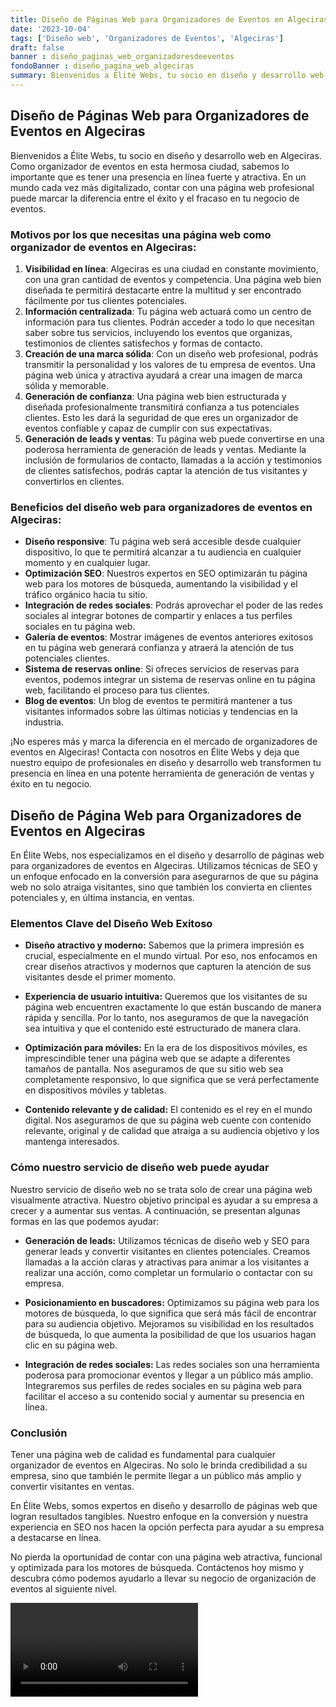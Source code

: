 ```yaml
---
title: Diseño de Páginas Web para Organizadores de Eventos en Algeciras
date: '2023-10-04'
tags: ['Diseño web', 'Organizadores de Eventos', 'Algeciras']
draft: false
banner : diseño_paginas_web_organizadoresdeeventos
fondoBanner : diseño_pagina_web_algeciras
summary: Bienvenidos a Élite Webs, tu socio en diseño y desarrollo web en Algeciras. Como organizador de eventos en esta hermosa ciudad, sabemos lo importante que es tener una presencia en línea fuerte y atractiva. En un mundo cada vez más digitalizado, contar con una página web profesional puede marcar la diferencia entre el éxito y el fracaso en tu negocio de eventos.
---
```


## Diseño de Páginas Web para Organizadores de Eventos en Algeciras

Bienvenidos a Élite Webs, tu socio en diseño y desarrollo web en Algeciras. Como organizador de eventos en esta hermosa ciudad, sabemos lo importante que es tener una presencia en línea fuerte y atractiva. En un mundo cada vez más digitalizado, contar con una página web profesional puede marcar la diferencia entre el éxito y el fracaso en tu negocio de eventos.

### Motivos por los que necesitas una página web como organizador de eventos en Algeciras:

1. **Visibilidad en línea**: Algeciras es una ciudad en constante movimiento, con una gran cantidad de eventos y competencia. Una página web bien diseñada te permitirá destacarte entre la multitud y ser encontrado fácilmente por tus clientes potenciales.
2. **Información centralizada**: Tu página web actuará como un centro de información para tus clientes. Podrán acceder a todo lo que necesitan saber sobre tus servicios, incluyendo los eventos que organizas, testimonios de clientes satisfechos y formas de contacto.
3. **Creación de una marca sólida**: Con un diseño web profesional, podrás transmitir la personalidad y los valores de tu empresa de eventos. Una página web única y atractiva ayudará a crear una imagen de marca sólida y memorable.
4. **Generación de confianza**: Una página web bien estructurada y diseñada profesionalmente transmitirá confianza a tus potenciales clientes. Esto les dará la seguridad de que eres un organizador de eventos confiable y capaz de cumplir con sus expectativas.
5. **Generación de leads y ventas**: Tu página web puede convertirse en una poderosa herramienta de generación de leads y ventas. Mediante la inclusión de formularios de contacto, llamadas a la acción y testimonios de clientes satisfechos, podrás captar la atención de tus visitantes y convertirlos en clientes.

### Beneficios del diseño web para organizadores de eventos en Algeciras:

- **Diseño responsive**: Tu página web será accesible desde cualquier dispositivo, lo que te permitirá alcanzar a tu audiencia en cualquier momento y en cualquier lugar.
- **Optimización SEO**: Nuestros expertos en SEO optimizarán tu página web para los motores de búsqueda, aumentando la visibilidad y el tráfico orgánico hacia tu sitio.
- **Integración de redes sociales**: Podrás aprovechar el poder de las redes sociales al integrar botones de compartir y enlaces a tus perfiles sociales en tu página web.
- **Galería de eventos**: Mostrar imágenes de eventos anteriores exitosos en tu página web generará confianza y atraerá la atención de tus potenciales clientes.
- **Sistema de reservas online**: Si ofreces servicios de reservas para eventos, podemos integrar un sistema de reservas online en tu página web, facilitando el proceso para tus clientes.
- **Blog de eventos**: Un blog de eventos te permitirá mantener a tus visitantes informados sobre las últimas noticias y tendencias en la industria.

¡No esperes más y marca la diferencia en el mercado de organizadores de eventos en Algeciras! Contacta con nosotros en Élite Webs y deja que nuestro equipo de profesionales en diseño y desarrollo web transformen tu presencia en línea en una potente herramienta de generación de ventas y éxito en tu negocio.

<GifSeo />

<Cta />

## Diseño de Página Web para Organizadores de Eventos en Algeciras

En Élite Webs, nos especializamos en el diseño y desarrollo de páginas web para organizadores de eventos en Algeciras. Utilizamos técnicas de SEO y un enfoque enfocado en la conversión para asegurarnos de que su página web no solo atraiga visitantes, sino que también los convierta en clientes potenciales y, en última instancia, en ventas.

### Elementos Clave del Diseño Web Exitoso

- **Diseño atractivo y moderno:** Sabemos que la primera impresión es crucial, especialmente en el mundo virtual. Por eso, nos enfocamos en crear diseños atractivos y modernos que capturen la atención de sus visitantes desde el primer momento.

- **Experiencia de usuario intuitiva:** Queremos que los visitantes de su página web encuentren exactamente lo que están buscando de manera rápida y sencilla. Por lo tanto, nos aseguramos de que la navegación sea intuitiva y que el contenido esté estructurado de manera clara.

- **Optimización para móviles:** En la era de los dispositivos móviles, es imprescindible tener una página web que se adapte a diferentes tamaños de pantalla. Nos aseguramos de que su sitio web sea completamente responsivo, lo que significa que se verá perfectamente en dispositivos móviles y tabletas.

- **Contenido relevante y de calidad:** El contenido es el rey en el mundo digital. Nos aseguramos de que su página web cuente con contenido relevante, original y de calidad que atraiga a su audiencia objetivo y los mantenga interesados.

### Cómo nuestro servicio de diseño web puede ayudar

Nuestro servicio de diseño web no se trata solo de crear una página web visualmente atractiva. Nuestro objetivo principal es ayudar a su empresa a crecer y a aumentar sus ventas. A continuación, se presentan algunas formas en las que podemos ayudar:

- **Generación de leads:** Utilizamos técnicas de diseño web y SEO para generar leads y convertir visitantes en clientes potenciales. Creamos llamadas a la acción claras y atractivas para animar a los visitantes a realizar una acción, como completar un formulario o contactar con su empresa.

- **Posicionamiento en buscadores:** Optimizamos su página web para los motores de búsqueda, lo que significa que será más fácil de encontrar para su audiencia objetivo. Mejoramos su visibilidad en los resultados de búsqueda, lo que aumenta la posibilidad de que los usuarios hagan clic en su página web.

- **Integración de redes sociales:** Las redes sociales son una herramienta poderosa para promocionar eventos y llegar a un público más amplio. Integraremos sus perfiles de redes sociales en su página web para facilitar el acceso a su contenido social y aumentar su presencia en línea.

### Conclusión

Tener una página web de calidad es fundamental para cualquier organizador de eventos en Algeciras. No solo le brinda credibilidad a su empresa, sino que también le permite llegar a un público más amplio y convertir visitantes en ventas.

En Élite Webs, somos expertos en diseño y desarrollo de páginas web que logran resultados tangibles. Nuestro enfoque en la conversión y nuestra experiencia en SEO nos hacen la opción perfecta para ayudar a su empresa a destacarse en línea.

No pierda la oportunidad de contar con una página web atractiva, funcional y optimizada para los motores de búsqueda. Contáctenos hoy mismo y descubra cómo podemos ayudarlo a llevar su negocio de organización de eventos al siguiente nivel.

<Video />

<CtaBot job='Organizadores de Eventos' city='Algeciras'/>

<Gmaps query='Algeciras+españa+maps' />